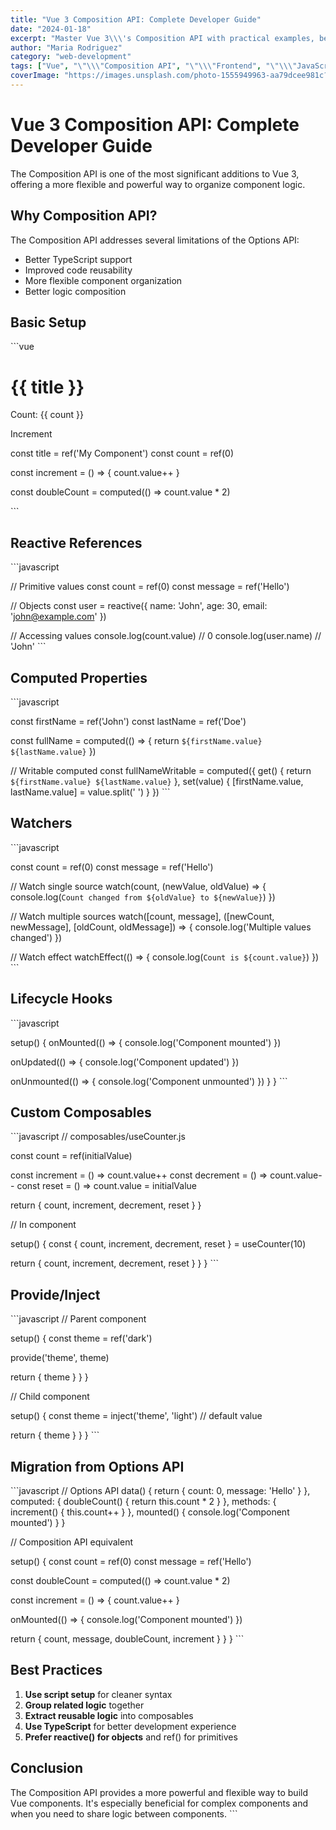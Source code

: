 ```yaml
---
title: "Vue 3 Composition API: Complete Developer Guide"
date: "2024-01-18"
excerpt: "Master Vue 3\\\'s Composition API with practical examples, best practices, and migration strategies from the Options API."
author: "Maria Rodriguez"
category: "web-development"
tags: ["Vue", "\"\\\"Composition API", "\"\\\"Frontend", "\"\\\"JavaScript"]
coverImage: "https://images.unsplash.com/photo-1555949963-aa79dcee981c?w=1200&h=630&fit=crop"
---
```


# Vue 3 Composition API: Complete Developer Guide

The Composition API is one of the most significant additions to Vue 3, offering a more flexible and powerful way to organize component logic.

## Why Composition API?

The Composition API addresses several limitations of the Options API:

- Better TypeScript support
- Improved code reusability
- More flexible component organization
- Better logic composition

## Basic Setup

\`\`\`vue

 
 # {{ title }}


 Count: {{ count }}


 Increment
 




const title = ref('My Component')
const count = ref(0)

const increment = () => {
 count.value++
}

const doubleCount = computed(() => count.value * 2)

\`\`\`

## Reactive References

\`\`\`javascript

// Primitive values
const count = ref(0)
const message = ref('Hello')

// Objects
const user = reactive({
 name: 'John',
 age: 30,
 email: 'john@example.com'
})

// Accessing values
console.log(count.value) // 0
console.log(user.name) // 'John'
\`\`\`

## Computed Properties

\`\`\`javascript

const firstName = ref('John')
const lastName = ref('Doe')

const fullName = computed(() => {
 return `${firstName.value} ${lastName.value}`
})

// Writable computed
const fullNameWritable = computed({
 get() {
 return `${firstName.value} ${lastName.value}`
 },
 set(value) {
 [firstName.value, lastName.value] = value.split(' ')
 }
})
\`\`\`

## Watchers

\`\`\`javascript

const count = ref(0)
const message = ref('Hello')

// Watch single source
watch(count, (newValue, oldValue) => {
 console.log(`Count changed from ${oldValue} to ${newValue}`)
})

// Watch multiple sources
watch([count, message], ([newCount, newMessage], [oldCount, oldMessage]) => {
 console.log('Multiple values changed')
})

// Watch effect
watchEffect(() => {
 console.log(`Count is ${count.value}`)
})
\`\`\`

## Lifecycle Hooks

\`\`\`javascript

 setup() {
 onMounted(() => {
 console.log('Component mounted')
 })

 onUpdated(() => {
 console.log('Component updated')
 })

 onUnmounted(() => {
 console.log('Component unmounted')
 })
 }
}
\`\`\`

## Custom Composables

\`\`\`javascript
// composables/useCounter.js

 const count = ref(initialValue)

 const increment = () => count.value++
 const decrement = () => count.value--
 const reset = () => count.value = initialValue

 return {
 count,
 increment,
 decrement,
 reset
 }
}

// In component

 setup() {
 const { count, increment, decrement, reset } = useCounter(10)

 return {
 count,
 increment,
 decrement,
 reset
 }
 }
}
\`\`\`

## Provide/Inject

\`\`\`javascript
// Parent component

 setup() {
 const theme = ref('dark')
 
 provide('theme', theme)
 
 return { theme }
 }
}

// Child component

 setup() {
 const theme = inject('theme', 'light') // default value
 
 return { theme }
 }
}
\`\`\`

## Migration from Options API

\`\`\`javascript
// Options API
 data() {
 return {
 count: 0,
 message: 'Hello'
 }
 },
 computed: {
 doubleCount() {
 return this.count * 2
 }
 },
 methods: {
 increment() {
 this.count++
 }
 },
 mounted() {
 console.log('Component mounted')
 }
}

// Composition API equivalent

 setup() {
 const count = ref(0)
 const message = ref('Hello')
 
 const doubleCount = computed(() => count.value * 2)
 
 const increment = () => {
 count.value++
 }
 
 onMounted(() => {
 console.log('Component mounted')
 })
 
 return {
 count,
 message,
 doubleCount,
 increment
 }
 }
}
\`\`\`

## Best Practices

1. **Use script setup** for cleaner syntax
2. **Group related logic** together
3. **Extract reusable logic** into composables
4. **Use TypeScript** for better development experience
5. **Prefer reactive() for objects** and ref() for primitives

## Conclusion

The Composition API provides a more powerful and flexible way to build Vue components. It's especially beneficial for complex components and when you need to share logic between components.
\`\`\`
